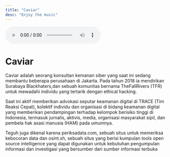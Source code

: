 ```yaml
---
title: "Caviar"
desc: "Enjoy the music"
---
```


<audio controls autoplay>
  <source src="https://f.top4top.io/m_3120ausu00.mp3" type="audio/mpeg">
  Your browser does not support the audio element.
</audio>

# Caviar
Caviar adalah seorang konsultan kemanan siber yang saat ini sedang membantu beberapa perusahaan di Jakarta. Pada tahun 2018 ia mendirikan Surabaya Blackhaters,dan sebuah komunitas bernama TheFallRivers (TFR) untuk mewadahi individu yang tertarik dengan ethical hacking.

Saat ini aktif memberikan advokasi seputar keamanan digital di TRACE (Tim Reaksi Cepat), kolektif individu dan organisasi di bidang keamanan digital yang memberikan pendampingan terhadap kelompok berisiko tinggi di Indonesia, termasuk jurnalis, aktivis, media, organisasi masyarakat sipil, dan pembela hak asasi manusia (HAM) pada umumnya.

Teguh juga dikenal karena periksadata.com, sebuah situs untuk memeriksa kebocoran data dan osint.sh, sebuah situs yang berisi kumpulan tools open source intelligence yang dapat digunakan untuk kebutuhan pengumpulan informasi dan investigasi yang bersumber dari sumber informasi terbuka
